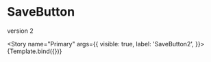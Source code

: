 <!-- SaveButton.stories.mdx -->


<Meta title="MDX/SaveButton" component={SaveButton} />

# SaveButton

version 2



<Story
  name="Primary"
  args={{
    visible: true,
    label: 'SaveButton2',
  }}>
  {Template.bind({})}
</Story>
